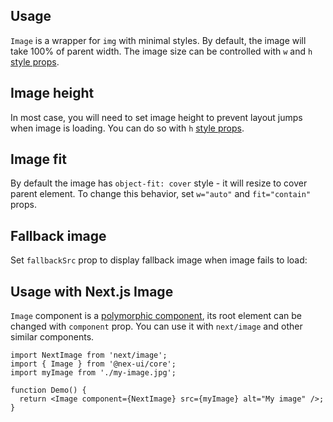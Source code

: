 

## Usage

`Image` is a wrapper for `img` with minimal styles. By default, the image
will take 100% of parent width. The image size can be controlled with `w`
and `h` [style props](/styles/style-props).

<Demo data={ImageDemos.usage} />

## Image height

In most case, you will need to set image height to prevent layout jumps when
image is loading. You can do so with `h` [style props](/styles/style-props).

<Demo data={ImageDemos.height} />

## Image fit

By default the image has `object-fit: cover` style - it will
resize to cover parent element. To change this behavior, set `w="auto"` and `fit="contain"` props.

<Demo data={ImageDemos.contain} />

## Fallback image

Set `fallbackSrc` prop to display fallback image when image fails to load:

<Demo data={ImageDemos.fallback} />

## Usage with Next.js Image

`Image` component is a [polymorphic component](/guides/polymorphic), its root element can be changed with `component` prop.
You can use it with `next/image` and other similar components.

```tsx
import NextImage from 'next/image';
import { Image } from '@nex-ui/core';
import myImage from './my-image.jpg';

function Demo() {
  return <Image component={NextImage} src={myImage} alt="My image" />;
}
```
